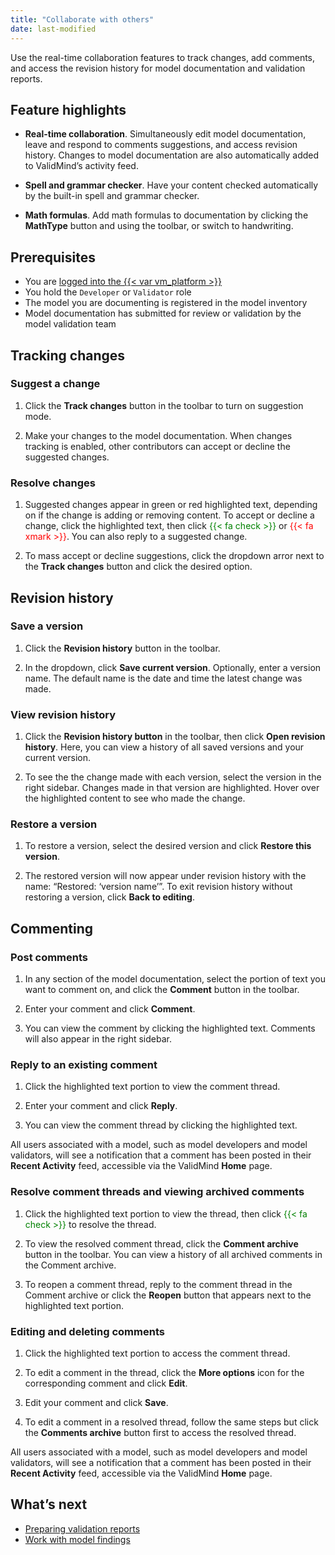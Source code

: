 ```yaml
---
title: "Collaborate with others"
date: last-modified
---
```


Use the real-time collaboration features to track changes, add comments, and access the revision history for model documentation and validation reports.

## Feature highlights

- **Real-time collaboration**. Simultaneously edit model documentation, leave and respond to comments suggestions, and access revision history. Changes to model documentation are also automatically added to ValidMind's activity feed.

- **Spell and grammar checker**. Have your content checked automatically by the built-in spell and grammar checker. 

- **Math formulas**. Add math formulas to documentation by clicking the **MathType** button and using the toolbar, or switch to handwriting.


## Prerequisites

- You are [logged into the {{< var vm_platform >}}]({{< var vm_url >}})
- You hold the `Developer` or `Validator` role
- The model you are documenting is registered in the model inventory
- Model documentation has submitted for review or validation by the model validation team 

## Tracking changes

### Suggest a change

1. Click the **Track changes** button in the toolbar to turn on suggestion mode.

2. Make your changes to the model documentation. When changes tracking is enabled, other contributors can accept or decline the suggested changes.

### Resolve changes

1. Suggested changes appear in green or red highlighted text, depending on if the change is adding or removing content. To accept or decline a change, click the highlighted text, then click <span style="color: green">{{< fa check >}}</span> or <span style="color: red">{{< fa xmark >}}</span>. You can also reply to a suggested change.

2. To mass accept or decline suggestions, click the dropdown arror next to the **Track changes** button and click the desired option.

## Revision history

### Save a version

1. Click the **Revision history** button in the toolbar.

2. In the dropdown, click **Save current version**. Optionally, enter a version name. The default name is the date and time the latest change was made.

### View revision history

1. Click the **Revision history button** in the toolbar, then click **Open revision history**. Here, you can view a history of all saved versions and your current version.

2. To see the the change made with each version, select the version in the right sidebar. Changes made in that version are highlighted. Hover over the highlighted content to see who made the change.

### Restore a version

1. To restore a version, select the desired version and click **Restore this version**.

2. The restored version will now appear under revision history with the name: "Restored: 'version name'". To exit revision history without restoring a version, click **Back to editing**.

## Commenting 

### Post comments

1. In any section of the model documentation, select the portion of text you want to comment on, and click the **Comment** button in the toolbar.

2. Enter your comment and click **Comment**.

3. You can view the comment by clicking the highlighted text. Comments will also appear in the right sidebar.

### Reply to an existing comment

1. Click the highlighted text portion to view the comment thread.

2. Enter your comment and click **Reply**.

3. You can view the comment thread by clicking the highlighted text.

::: {.column-margin}
::: {.callout-tip}
All users associated with a model, such as model developers and model validators, will see a notification that a comment has been posted in their **Recent Activity** feed, accessible via the ValidMind **Home** page.
:::
:::

### Resolve comment threads and viewing archived comments

1. Click the highlighted text portion to view the thread, then click <span style="color: green">{{< fa check >}}</span> to resolve the thread.

2. To view the resolved comment thread, click the **Comment archive** button in the toolbar. You can view a history of all archived comments in the Comment archive.

3. To reopen a comment thread, reply to the comment thread in the Comment archive or click the **Reopen** button that appears next to the highlighted text portion.

### Editing and deleting comments

1. Click the highlighted text portion to access the comment thread.

2. To edit a comment in the thread, click the **More options** icon for the corresponding comment and click **Edit**.

3. Edit your comment and click **Save**.

4. To edit a comment in a resolved thread, follow the same steps but click the **Comments archive** button first to access the resolved thread.

::: {.column-margin}
::: {.callout-tip}
<!--replace this later -->
All users associated with a model, such as model developers and model validators, will see a notification that a comment has been posted in their **Recent Activity** feed, accessible via the ValidMind **Home** page.
:::
:::


<!---
## Troubleshooting

[Include any common issues or errors that may arise during the task and how to resolve them.]
---> 

## What's next

* [Preparing validation reports](preparing-validation-reports.qmd)
* [Work with model findings](work-with-model-findings.qmd)
